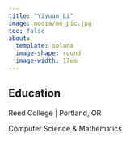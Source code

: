 ```yaml
---
title: "Yiyuan Li"
image: media/me_pic.jpg
toc: false
about: 
  template: solana
  image-shape: round
  image-width: 17em
---
```


## Education

Reed College | Portland, OR

Computer Science & Mathematics